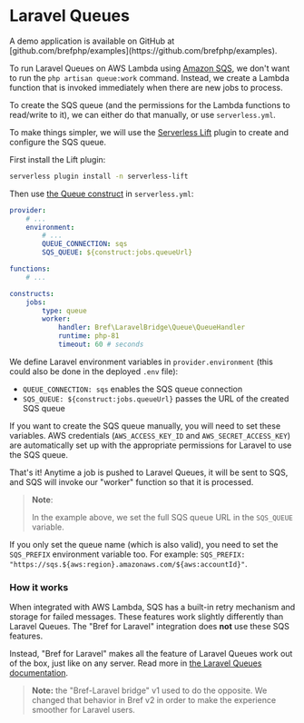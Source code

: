 

# Laravel Queues

<Callout>
    A demo application is available on GitHub at [github.com/brefphp/examples](https://github.com/brefphp/examples).
</Callout>

To run Laravel Queues on AWS Lambda using [Amazon SQS](https://aws.amazon.com/sqs/), we don't want to run the `php artisan queue:work` command. Instead, we create a Lambda function that is invoked immediately when there are new jobs to process.

To create the SQS queue (and the permissions for the Lambda functions to read/write to it), we can either do that manually, or use `serverless.yml`.

To make things simpler, we will use the [Serverless Lift](https://github.com/getlift/lift) plugin to create and configure the SQS queue.

First install the Lift plugin:

```bash
serverless plugin install -n serverless-lift
```

Then use [the Queue construct](https://github.com/getlift/lift/blob/master/docs/queue.md) in `serverless.yml`:

```yml filename="serverless.yml"
provider:
    # ...
    environment:
        # ...
        QUEUE_CONNECTION: sqs
        SQS_QUEUE: ${construct:jobs.queueUrl}

functions:
    # ...

constructs:
    jobs:
        type: queue
        worker:
            handler: Bref\LaravelBridge\Queue\QueueHandler
            runtime: php-81
            timeout: 60 # seconds
```

We define Laravel environment variables in `provider.environment` (this could also be done in the deployed `.env` file):

- `QUEUE_CONNECTION: sqs` enables the SQS queue connection
- `SQS_QUEUE: ${construct:jobs.queueUrl}` passes the URL of the created SQS queue

If you want to create the SQS queue manually, you will need to set these variables. AWS credentials (`AWS_ACCESS_KEY_ID` and `AWS_SECRET_ACCESS_KEY`) are automatically set up with the appropriate permissions for Laravel to use the SQS queue.

That's it! Anytime a job is pushed to Laravel Queues, it will be sent to SQS, and SQS will invoke our "worker" function so that it is processed.

> **Note**:
> 
> In the example above, we set the full SQS queue URL in the `SQS_QUEUE` variable.
> 
If you only set the queue name (which is also valid), you need to set the `SQS_PREFIX` environment variable too. For example: `SQS_PREFIX: "https://sqs.${aws:region}.amazonaws.com/${aws:accountId}"`.

### How it works

When integrated with AWS Lambda, SQS has a built-in retry mechanism and storage for failed messages. These features work slightly differently than Laravel Queues. The "Bref for Laravel" integration does **not** use these SQS features.

Instead, "Bref for Laravel" makes all the feature of Laravel Queues work out of the box, just like on any server. Read more in [the Laravel Queues documentation](https://laravel.com/docs/latest/queues).

> **Note:** the "Bref-Laravel bridge" v1 used to do the opposite. We changed that behavior in Bref v2 in order to make the experience smoother for Laravel users.
